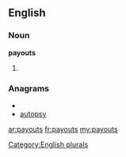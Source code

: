 ==English==

===Noun===
'''payouts'''

# {{plural of|[[payout]]}}

===Anagrams===
* {{alphagram|aopstuy}}
* [[autopsy#English|autopsy]]

[[Category:English plurals]]

[[ar:payouts]]
[[fr:payouts]]
[[my:payouts]]